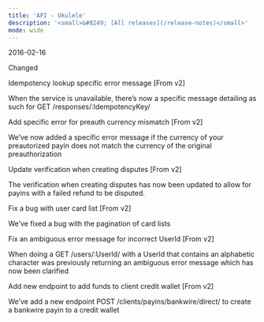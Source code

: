 ```yaml
---
title: 'API - Ukulele'  
description: '<small>&#8249; [All releases](/release-notes)</small>'
mode: wide
---
```

<span class="date">2016-02-16</span>  
  
  
<div class="pill pill-blue">Changed</div>
  

Idempotency lookup specific error message [From v2]  

When the service is unavailable, there’s now a specific message detailing as such for GET /responses/:IdempotencyKey/  

Add specific error for preauth currency mismatch [From v2]  

We’ve now added a specific error message if the currency of your preautorized payin does not match the currency of the original preauthorization  

Update verification when creating disputes [From v2]  

The verification when creating disputes has now been updated to allow for payins with a failed refund to be disputed.  

Fix a bug with user card list [From v2]  

We’ve fixed a bug with the pagination of card lists  

Fix an ambiguous error message for incorrect UserId [From v2]  

When doing a GET /users/:UserId/ with a UserId that contains an alphabetic character was previously returning an ambiguous error message which has now been clarified  

Add new endpoint to add funds to client credit wallet [From v2]  

We’ve add a new endpoint POST /clients/payins/bankwire/direct/ to create a bankwire payin to a credit wallet